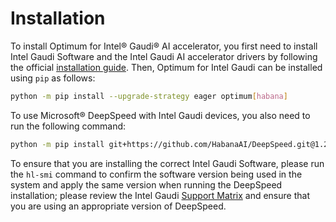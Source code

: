 <!--Copyright 2022 The HuggingFace Team. All rights reserved.

Licensed under the Apache License, Version 2.0 (the "License"); you may not use this file except in compliance with
the License. You may obtain a copy of the License at

http://www.apache.org/licenses/LICENSE-2.0

Unless required by applicable law or agreed to in writing, software distributed under the License is distributed on
an "AS IS" BASIS, WITHOUT WARRANTIES OR CONDITIONS OF ANY KIND, either express or implied. See the License for the
specific language governing permissions and limitations under the License.
-->

# Installation

To install Optimum for Intel® Gaudi® AI accelerator, you first need to install Intel Gaudi Software and the Intel Gaudi
AI accelerator drivers by following the official [installation guide](https://docs.habana.ai/en/latest/Installation_Guide/index.html).
Then, Optimum for Intel Gaudi can be installed using `pip` as follows:

```bash
python -m pip install --upgrade-strategy eager optimum[habana]
```


To use Microsoft® DeepSpeed with Intel Gaudi devices, you also need to run the following command:

```bash
python -m pip install git+https://github.com/HabanaAI/DeepSpeed.git@1.20.0
```

To ensure that you are installing the correct Intel Gaudi Software, please run the `hl-smi` command to confirm the software version
being used in the system and apply the same version when running the DeepSpeed installation; please review the Intel Gaudi
[Support Matrix](https://docs.habana.ai/en/latest/Support_Matrix/Support_Matrix.html) and ensure that you are using an appropriate
version of DeepSpeed.
